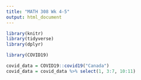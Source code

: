 ```yaml
---
title: "MATH 308 Wk 4-5"
output: html_document
---
```


```r
library(knitr)
library(tidyverse)
library(dplyr)

library(COVID19)

covid_data = COVID19::covid19("Canada")
covid_data = covid_data %>% select(1, 3:7, 10:11)

```



